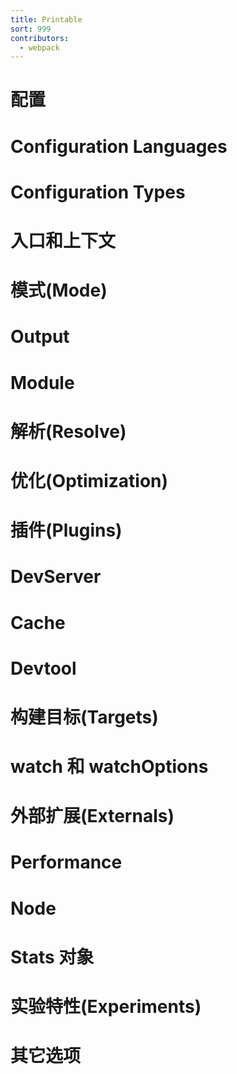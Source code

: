 ```yaml
---
title: Printable
sort: 999
contributors:
  - webpack
---
```


    

# 配置


<WINDEX />


# Configuration Languages


<WCONFIGURATIONLANGUAGES />


# Configuration Types


<WCONFIGURATIONTYPES />


# 入口和上下文


<WENTRYCONTEXT />


# 模式(Mode)


<WMODE />


# Output


<WOUTPUT />


# Module


<WMODULE />


# 解析(Resolve)


<WRESOLVE />


# 优化(Optimization)


<WOPTIMIZATION />


# 插件(Plugins)


<WPLUGINS />


# DevServer


<WDEVSERVER />


# Cache


<WCACHE />


# Devtool


<WDEVTOOL />


# 构建目标(Targets)


<WTARGET />


# watch 和 watchOptions


<WWATCH />


# 外部扩展(Externals)


<WEXTERNALS />


# Performance


<WPERFORMANCE />


# Node


<WNODE />


# Stats 对象


<WSTATS />


# 实验特性(Experiments)


<WEXPERIMENTS />


# 其它选项


<WOTHEROPTIONS />
